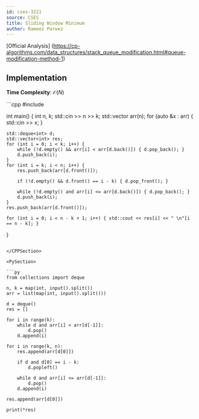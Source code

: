```yaml
---
id: cses-3221
source: CSES
title: Sliding Window Minimum
author: Rameez Parwez
---
```


[Official Analysis] (https://cp-algorithms.com/data_structures/stack_queue_modification.html#queue-modification-method-1)

## Implementation

**Time Complexity**: $\mathcal{O}(N)$

<LanguageSection>

<CPPSection>
```cpp
#include <bits/stdc++.h>

int main() {
	int n, k;
	std::cin >> n >> k;
	std::vector<int> arr(n);
	for (auto &x : arr) { std::cin >> x; }

	std::deque<int> d;
	std::vector<int> res;
	for (int i = 0; i < k; i++) {
		while (!d.empty() && arr[i] < arr[d.back()]) { d.pop_back(); }
		d.push_back(i);
	}
	for (int i = k; i < n; i++) {
		res.push_back(arr[d.front()]);

		if (!d.empty() && d.front() == i - k) { d.pop_front(); }

		while (!d.empty() and arr[i] <= arr[d.back()]) { d.pop_back(); }
		d.push_back(i);
	}
	res.push_back(arr[d.front()]);

	for (int i = 0; i < n - k + 1; i++) { std::cout << res[i] << " \n"[i == n - k]; }
}
```

</CPPSection>

<PySection>

```py
from collections import deque

n, k = map(int, input().split())
arr = list(map(int, input().split()))

d = deque()
res = []

for i in range(k):
	while d and arr[i] < arr[d[-1]]:
		d.pop()
	d.append(i)

for i in range(k, n):
	res.append(arr[d[0]])

	if d and d[0] == i - k:
		d.popleft()

	while d and arr[i] <= arr[d[-1]]:
		d.pop()
	d.append(i)

res.append(arr[d[0]])

print(*res)
```

</PySection>

</LanguageSection>
